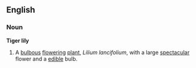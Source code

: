 ==English==
===Noun===
'''Tiger lily'''
{{wikipedia}}
# A [[bulbous]] [[flower]]ing [[plant]], ''Lilium lancifolium'', with a large [[spectacular]] flower and a [[edible]] bulb.